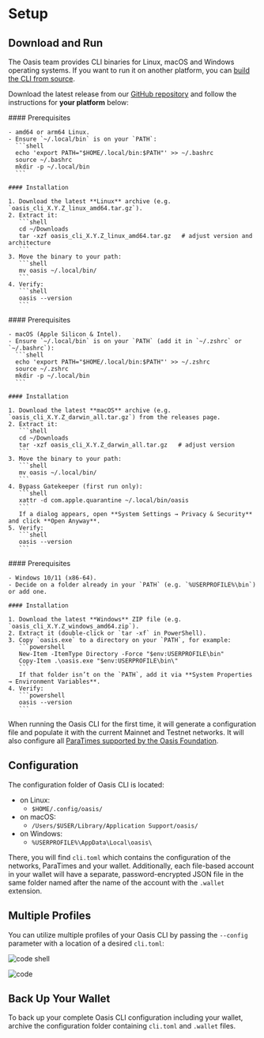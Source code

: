 
# Setup

## Download and Run

The Oasis team provides CLI binaries for Linux,
macOS and Windows operating systems.
If you want to run it on another platform,
you can [build the CLI from source][cli-source].

Download the latest release from our [GitHub repository][cli-releases] and
follow the instructions for **your platform** below:

<Tabs>
  <TabItem value="Linux" label="Linux">
    #### Prerequisites

    - amd64 or arm64 Linux.
    - Ensure `~/.local/bin` is on your `PATH`:
      ```shell
      echo 'export PATH="$HOME/.local/bin:$PATH"' >> ~/.bashrc
      source ~/.bashrc
      mkdir -p ~/.local/bin
      ```

    #### Installation

    1. Download the latest **Linux** archive (e.g. `oasis_cli_X.Y.Z_linux_amd64.tar.gz`).
    2. Extract it:
       ```shell
       cd ~/Downloads
       tar -xzf oasis_cli_X.Y.Z_linux_amd64.tar.gz   # adjust version and architecture
       ```
    3. Move the binary to your path:
       ```shell
       mv oasis ~/.local/bin/
       ```
    4. Verify:
       ```shell
       oasis --version
       ```
  </TabItem>

  <TabItem value="macOS" label="macOS">
    #### Prerequisites

    - macOS (Apple Silicon & Intel).
    - Ensure `~/.local/bin` is on your `PATH` (add it in `~/.zshrc` or `~/.bashrc`):
      ```shell
      echo 'export PATH="$HOME/.local/bin:$PATH"' >> ~/.zshrc
      source ~/.zshrc
      mkdir -p ~/.local/bin
      ```

    #### Installation

    1. Download the latest **macOS** archive (e.g. `oasis_cli_X.Y.Z_darwin_all.tar.gz`) from the releases page.
    2. Extract it:
       ```shell
       cd ~/Downloads
       tar -xzf oasis_cli_X.Y.Z_darwin_all.tar.gz   # adjust version
       ```
    3. Move the binary to your path:
       ```shell
       mv oasis ~/.local/bin/
       ```
    4. Bypass Gatekeeper (first run only):
       ```shell
       xattr -d com.apple.quarantine ~/.local/bin/oasis
       ```
       If a dialog appears, open **System Settings → Privacy & Security** and click **Open Anyway**.
    5. Verify:
       ```shell
       oasis --version
       ```
  </TabItem>

  <TabItem value="Windows" label="Windows">
    #### Prerequisites

    - Windows 10/11 (x86-64).
    - Decide on a folder already in your `PATH` (e.g. `%USERPROFILE%\bin`) or add one.

    #### Installation

    1. Download the latest **Windows** ZIP file (e.g. `oasis_cli_X.Y.Z_windows_amd64.zip`).
    2. Extract it (double-click or `tar -xf` in PowerShell).
    3. Copy `oasis.exe` to a directory on your `PATH`, for example:
       ```powershell
       New-Item -ItemType Directory -Force "$env:USERPROFILE\bin"
       Copy-Item .\oasis.exe "$env:USERPROFILE\bin\"
       ```
       If that folder isn’t on the `PATH`, add it via **System Properties → Environment Variables**.
    4. Verify:
       ```powershell
       oasis --version
       ```
  </TabItem>
</Tabs>

When running the Oasis CLI for the first time, it will generate a configuration
file and populate it with the current Mainnet and Testnet networks. It will also
configure all [ParaTimes supported by the Oasis Foundation][paratimes].

## Configuration

The configuration folder of Oasis CLI is located:

- on Linux:
  - `$HOME/.config/oasis/`
- on macOS:
  - `/Users/$USER/Library/Application Support/oasis/`
- on Windows:
  - `%USERPROFILE%\AppData\Local\oasis\`

There, you will find `cli.toml` which contains the configuration of the
networks, ParaTimes and your wallet. Additionally, each file-based account in
your wallet will have a separate, password-encrypted JSON file in the same
folder named after the name of the account with the `.wallet` extension.

## Multiple Profiles

You can utilize multiple profiles of your Oasis CLI by
passing the `--config` parameter
with a location of a desired `cli.toml`:

![code shell](../examples/setup/wallet-list-config.in.static)

![code](../examples/setup/wallet-list-config.out.static)

## Back Up Your Wallet

To back up your complete Oasis CLI configuration including your wallet, archive
the configuration folder containing `cli.toml` and `.wallet` files.

[cli-releases]: https://github.com/oasisprotocol/cli/releases
[cli-source]: https://github.com/oasisprotocol/cli
[paratimes]: https://github.com/oasisprotocol/docs/blob/main/docs/build/tools/other-paratimes/README.mdx
